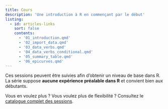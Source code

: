 ```yaml
---
title: Cours
description: 'Une introduction à R en commençant par le début'
listing:
  - id: articles-links
    sort: false
    contents:
      - '01_introduction.qmd'
      - '02_import_data.qmd'
      - '03_data_verbs.qmd'
      - '04_data_verbs_conditional.qmd'
      - '05_summary_table.qmd'
      - '06_epicurves.qmd'
---
```


Ces sessions peuvent être suivies afin d'obtenir un niveau de base dans R. La série suppose **aucune expérience préalable dans R** et convient bien aux débutants.

Vous en voulez plus ? Vous voulez plus de flexibilité ? Consultez le [catalogue complet des sessions](explore.fr.html).
